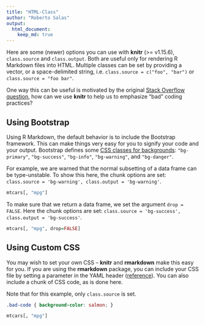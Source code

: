 ```yaml
---
title: "HTML-Class"
author: "Roberto Salas"
output:
  html_document:
    keep_md: true
---
```


Here are some (newer) options you can use with **knitr** (>= v1.15.6), `class.source` and `class.output`. Both are useful only for rendering R Markdown files into HTML. Multiple classes can be set by providing a vector, or a space-delimited string, i.e. `class.source = c("foo", "bar")` or `class.source = "foo bar"`.

One way this can be useful is motivated by the original [Stack Overflow question](http://stackoverflow.com/q/41030477/559676), how can we use **knitr** to help us to emphasize "bad" coding practices?

## Using Bootstrap

Using R Markdown, the default behavior is to include the Bootstrap framework. This can make things very easy for you to signify your code and your output. Bootstrap defines some [CSS classes for backgrounds](http://getbootstrap.com/css/#helper-classes-backgrounds): `"bg-primary"`, `"bg-success"`, `"bg-info"`, `"bg-warning"`, and `"bg-danger"`.

For example, we are warned that the normal subsetting of a data frame can be type-unstable. To show this here,  the chunk options are set: `class.source = 'bg-warning', class.output = 'bg-warning'`.

```r
mtcars[, "mpg"]
```

To make sure that we return a data frame, we set the argument `drop = FALSE`. Here the chunk options are set: `class.source = 'bg-success', class.output = 'bg-success'`.

```r
mtcars[, "mpg", drop=FALSE]
```

## Using Custom CSS

You may wish to set your own CSS -- **knitr** and **rmarkdown** make this easy for you. If you are using the **rmarkdown** package, you can include your CSS file by setting a parameter in the YAML header ([reference](http://rmarkdown.rstudio.com/html_document_format.html#custom_css)). You can also include a chunk of CSS code, as is done here.

Note that for this example, only `class.source` is set.

```css
.bad-code { background-color: salmon; }
```

```r
mtcars[, "mpg"] 
```
